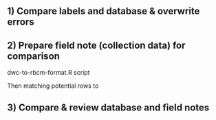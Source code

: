 ## 1) Compare labels and database & overwrite errors

## 2) Prepare field note (collection data) for comparison

dwc-to-rbcm-format.R script

Then matching potential rows to

## 3) Compare & review database and field notes
